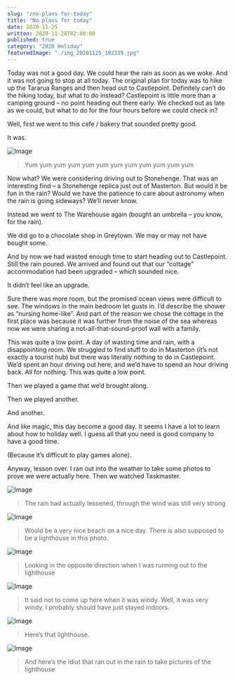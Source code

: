 ```yaml
---
slug: "/no-plans-for-today"
title: "No plans for today"
date: 2020-11-25
written: 2020-11-28T02:00:00
published: true
category: "2020 Holiday"
featuredImage: "./img_20201125_192339.jpg"
---
```


Today was not a good day. We could hear the rain as soon as we woke. And it was not going to stop at all today. The original plan for today was to hike up the Tararua Ranges and then head out to Castlepoint. Definitely can’t do the hiking today, but what to do instead? Castlepoint is little more than a camping ground – no point heading out there early. We checked out as late as we could, but what to do for the four hours before we could check in?

Well, first we went to this cafe / bakery that sounded pretty good.

It was.

![Image](img_20201125_105119.jpg)

> Yum yum yum yum yum yum yum yum yum yum yum yum

Now what? We were considering driving out to Stonehenge. That was an interesting find – a Stonehenge replica just out of Masterton. But would it be fun in the rain? Would we have the patience to care about astronomy when the rain is going sideways? We’ll never know.

Instead we went to The Warehouse again (bought an umbrella – you know, for the rain).

We did go to a chocolate shop in Greytown. We may or may not have bought some.

And by now we had wasted enough time to start heading out to Castlepoint. Still the rain poured. We arrived and found out that our “cottage” accommodation had been upgraded – which sounded nice.

It didn’t feel like an upgrade.

Sure there was more room, but the promised ocean views were difficult to see. The windows in the main bedroom let gusts in. I’d describe the shower as “nursing home-like”. And part of the reason we chose the cottage in the first place was because it was further from the noise of the sea whereas now we were sharing a not-all-that-sound-proof wall with a family.

This was quite a low point. A day of wasting time and rain, with a disappointing room. We struggled to find stuff to do in Masterton (it’s not exactly a tourist hub) but there was literally nothing to do in Castlepoint. We’d spent an hour driving out here, and we’d have to spend an hour driving back. All for nothing. This was quite a low point.

Then we played a game that we’d brought along.

Then we played another.

And another.

And like magic, this day become a good day. It seems I have a lot to learn about how to holiday well. I guess all that you need is good company to have a good time.

(Because it’s difficult to play games alone).

Anyway, lesson over. I ran out into the weather to take some photos to prove we were actually here. Then we watched Taskmaster.

![Image](img_20201125_191243.jpg)

> The rain had actually lessened, through the wind was still very strong

![Image](img_20201125_191413.jpg)

> Would be a very nice beach on a nice day. There is also supposed to be a lighthouse in this photo.

![Image](img_20201125_192525.jpg)

> Looking in the opposite direction when I was running out to the lighthouse

![Image](img_20201125_192339.jpg)

> It said not to come up here when it was windy. Well, it was very windy. I probably should have just stayed indoors.

![Image](img_20201125_192223.jpg)

> Here’s that lighthouse.

![Image](img_20201125_192233.jpg)

> And here’s the idiot that ran out in the rain to take pictures of the lighthouse